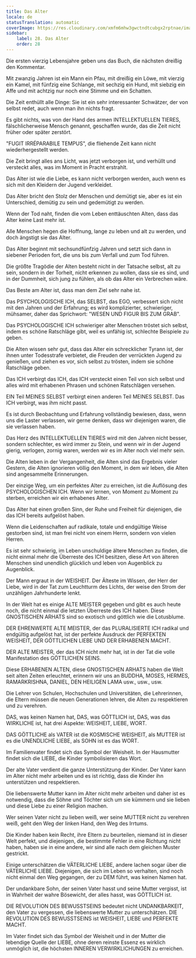 ```yaml
---
title: Das Alter
locale: de
statusTranslation: automatic
coverImage: https://res.cloudinary.com/xmfm6mhw3gwctndtcubgx2rptnae/image/upload/v1740337243/small_cover_educacion_fundamental_a051170f1c.webp
sidebar:
    label: 28. Das Alter
    order: 28
---
```

Die ersten vierzig Lebensjahre geben uns das Buch, die nächsten dreißig den Kommentar.

Mit zwanzig Jahren ist ein Mann ein Pfau, mit dreißig ein Löwe, mit vierzig ein Kamel, mit fünfzig eine Schlange, mit sechzig ein Hund, mit siebzig ein Affe und mit achtzig nur noch eine Stimme und ein Schatten.

Die Zeit enthüllt alle Dinge: Sie ist ein sehr interessanter Schwätzer, der von selbst redet, auch wenn man ihn nichts fragt.

Es gibt nichts, was von der Hand des armen INTELLEKTUELLEN TIERES, fälschlicherweise Mensch genannt, geschaffen wurde, das die Zeit nicht früher oder später zerstört.

"FUGIT IRRÉPARABILE TEMPUS", die fliehende Zeit kann nicht wiederhergestellt werden.

Die Zeit bringt alles ans Licht, was jetzt verborgen ist, und verhüllt und versteckt alles, was im Moment in Pracht erstrahlt.

Das Alter ist wie die Liebe, es kann nicht verborgen werden, auch wenn es sich mit den Kleidern der Jugend verkleidet.

Das Alter bricht den Stolz der Menschen und demütigt sie, aber es ist ein Unterschied, demütig zu sein und gedemütigt zu werden.

Wenn der Tod naht, finden die vom Leben enttäuschten Alten, dass das Alter keine Last mehr ist.

Alle Menschen hegen die Hoffnung, lange zu leben und alt zu werden, und doch ängstigt sie das Alter.

Das Alter beginnt mit sechsundfünfzig Jahren und setzt sich dann in siebener Perioden fort, die uns bis zum Verfall und zum Tod führen.

Die größte Tragödie der Alten besteht nicht in der Tatsache selbst, alt zu sein, sondern in der Torheit, nicht erkennen zu wollen, dass sie es sind, und in der Dummheit, sich jung zu fühlen, als ob das Alter ein Verbrechen wäre.

Das Beste am Alter ist, dass man dem Ziel sehr nahe ist.

Das PSYCHOLOGISCHE ICH, das SELBST, das EGO, verbessert sich nicht mit den Jahren und der Erfahrung; es wird komplizierter, schwieriger, mühsamer, daher das Sprichwort: "WESEN UND FIGUR BIS ZUM GRAB".

Das PSYCHOLOGISCHE ICH schwieriger alter Menschen tröstet sich selbst, indem es schöne Ratschläge gibt, weil es unfähig ist, schlechte Beispiele zu geben.

Die Alten wissen sehr gut, dass das Alter ein schrecklicher Tyrann ist, der ihnen unter Todesstrafe verbietet, die Freuden der verrückten Jugend zu genießen, und ziehen es vor, sich selbst zu trösten, indem sie schöne Ratschläge geben.

Das ICH verbirgt das ICH, das ICH versteckt einen Teil von sich selbst und alles wird mit erhabenen Phrasen und schönen Ratschlägen versehen.

EIN Teil MEINES SELBST verbirgt einen anderen Teil MEINES SELBST. Das ICH verbirgt, was ihm nicht passt.

Es ist durch Beobachtung und Erfahrung vollständig bewiesen, dass, wenn uns die Laster verlassen, wir gerne denken, dass wir diejenigen waren, die sie verlassen haben.

Das Herz des INTELLEKTUELLEN TIERES wird mit den Jahren nicht besser, sondern schlechter, es wird immer zu Stein, und wenn wir in der Jugend gierig, verlogen, zornig waren, werden wir es im Alter noch viel mehr sein.

Die Alten leben in der Vergangenheit, die Alten sind das Ergebnis vieler Gestern, die Alten ignorieren völlig den Moment, in dem wir leben, die Alten sind angesammelte Erinnerungen.

Der einzige Weg, um ein perfektes Alter zu erreichen, ist die Auflösung des PSYCHOLOGISCHEN ICH. Wenn wir lernen, von Moment zu Moment zu sterben, erreichen wir ein erhabenes Alter.

Das Alter hat einen großen Sinn, der Ruhe und Freiheit für diejenigen, die das ICH bereits aufgelöst haben.

Wenn die Leidenschaften auf radikale, totale und endgültige Weise gestorben sind, ist man frei nicht von einem Herrn, sondern von vielen Herren.

Es ist sehr schwierig, im Leben unschuldige ältere Menschen zu finden, die nicht einmal mehr die Überreste des ICH besitzen, diese Art von älteren Menschen sind unendlich glücklich und leben von Augenblick zu Augenblick.

Der Mann ergraut in der WEISHEIT. Der Älteste im Wissen, der Herr der Liebe, wird in der Tat zum Leuchtturm des Lichts, der weise den Strom der unzähligen Jahrhunderte lenkt.

In der Welt hat es einige ALTE MEISTER gegeben und gibt es auch heute noch, die nicht einmal die letzten Überreste des ICH haben. Diese GNOSTISCHEN ARHATS sind so exotisch und göttlich wie die Lotusblume.

DER EHRENWERTE ALTE MEISTER, der das PLURALISIERTE ICH radikal und endgültig aufgelöst hat, ist der perfekte Ausdruck der PERFEKTEN WEISHEIT, DER GÖTTLICHEN LIEBE UND DER ERHABENEN MACHT.

DER ALTE MEISTER, der das ICH nicht mehr hat, ist in der Tat die volle Manifestation des GÖTTLICHEN SEINS.

Diese ERHABENEN ALTEN, diese GNOSTISCHEN ARHATS haben die Welt seit alten Zeiten erleuchtet, erinnern wir uns an BUDDHA, MOSES, HERMES, RAMARKRISHNA, DANIEL, DEN HEILIGEN LAMA usw., usw., usw.

Die Lehrer von Schulen, Hochschulen und Universitäten, die Lehrerinnen, die Eltern müssen die neuen Generationen lehren, die Alten zu respektieren und zu verehren.

DAS, was keinen Namen hat, DAS, was GÖTTLICH ist, DAS, was das WIRKLICHE ist, hat drei Aspekte: WEISHEIT, LIEBE, WORT.

DAS GÖTTLICHE als VATER ist die KOSMISCHE WEISHEIT, als MUTTER ist es die UNENDLICHE LIEBE, als SOHN ist es das WORT.

Im Familienvater findet sich das Symbol der Weisheit. In der Hausmutter findet sich die LIEBE, die Kinder symbolisieren das Wort.

Der alte Vater verdient die ganze Unterstützung der Kinder. Der Vater kann im Alter nicht mehr arbeiten und es ist richtig, dass die Kinder ihn unterstützen und respektieren.

Die liebenswerte Mutter kann im Alter nicht mehr arbeiten und daher ist es notwendig, dass die Söhne und Töchter sich um sie kümmern und sie lieben und diese Liebe zu einer Religion machen.

Wer seinen Vater nicht zu lieben weiß, wer seine MUTTER nicht zu verehren weiß, geht den Weg der linken Hand, den Weg des Irrtums.

Die Kinder haben kein Recht, ihre Eltern zu beurteilen, niemand ist in dieser Welt perfekt, und diejenigen, die bestimmte Fehler in eine Richtung nicht haben, haben sie in eine andere, wir sind alle nach dem gleichen Muster gestrickt.

Einige unterschätzen die VÄTERLICHE LIEBE, andere lachen sogar über die VÄTERLICHE LIEBE. Diejenigen, die sich im Leben so verhalten, sind noch nicht einmal den Weg gegangen, der zu DEM führt, was keinen Namen hat.

Der undankbare Sohn, der seinen Vater hasst und seine Mutter vergisst, ist in Wahrheit der wahre Bösewicht, der alles hasst, was GÖTTLICH ist.

DIE REVOLUTION DES BEWUSSTSEINS bedeutet nicht UNDANKBARKEIT, den Vater zu vergessen, die liebenswerte Mutter zu unterschätzen. DIE REVOLUTION DES BEWUSSTSEINS ist WEISHEIT, LIEBE und PERFEKTE MACHT.

Im Vater findet sich das Symbol der Weisheit und in der Mutter die lebendige Quelle der LIEBE, ohne deren reinste Essenz es wirklich unmöglich ist, die höchsten INNEREN VERWIRKLICHUNGEN zu erreichen.

